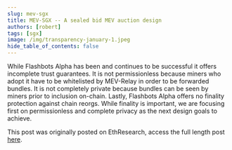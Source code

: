 ```yaml
---
slug: mev-sgx
title: MEV-SGX -- A sealed bid MEV auction design
authors: [robert]
tags: [sgx]
image: /img/transparency-january-1.jpeg
hide_table_of_contents: false
---
```

While Flashbots Alpha has been and continues to be successful it offers incomplete trust guarantees. It is not permissionless because miners who adopt it have to be whitelisted by MEV-Relay in order to be forwarded bundles. It is not completely private because bundles can be seen by miners prior to inclusion on-chain. Lastly, Flashbots Alpha offers no finality protection against chain reorgs. While finality is important, we are focusing first on permissionless and complete privacy as the next design goals to achieve.
<!--truncate-->
This post was originally posted on EthResearch, access the full length post [here](https://ethresear.ch/t/mev-sgx-a-sealed-bid-mev-auction-design/9677).
